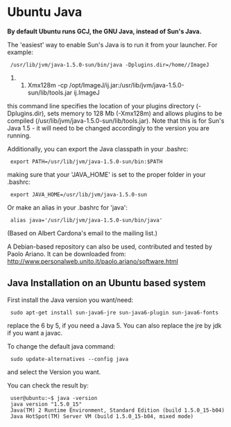= Ubuntu Java =

'''By default Ubuntu runs GCJ, the GNU Java, instead of Sun's Java.'''

The 'easiest' way to enable Sun's Java is to run it from your launcher. For example:

  /usr/lib/jvm/java-1.5.0-sun/bin/java -Dplugins.dir=/home/<YOURHOME>/ImageJ 
###Xmx128m -cp /opt/ImageJ/ij.jar:/usr/lib/jvm/java-1.5.0-sun/lib/tools.jar ij.ImageJ

this command line specifies the location of your plugins directory (-Dplugins.dir), sets memory to 128 Mb (-Xmx128m) and allows plugins to be compiled (/usr/lib/jvm/java-1.5.0-sun/lib/tools.jar). Note that this is for Sun's Java 1.5 - it will need to be changed accordingly to the version you are running.

Additionally, you can export the Java classpath in your .bashrc:

  export PATH=/usr/lib/jvm/java-1.5.0-sun/bin:$PATH

making sure that your 'JAVA_HOME' is set to the proper folder in your .bashrc:

  export JAVA_HOME=/usr/lib/jvm/java-1.5.0-sun

Or make an alias in your .bashrc for 'java':

  alias java='/usr/lib/jvm/java-1.5.0-sun/bin/java'

(Based on Albert Cardona's email to the mailing list.)

A Debian-based repository can also be used, contributed and tested by Paolo Ariano. It can be downloaded from: 
http://www.personalweb.unito.it/paolo.ariano/software.html

== Java Installation on an Ubuntu based system ==

First install the Java version you want/need:

  sudo apt-get install sun-java6-jre sun-java6-plugin sun-java6-fonts

replace the 6 by 5, if you need a Java 5. You can also replace the jre by jdk if you want a javac.

To change the default java command:

  sudo update-alternatives --config java

and select the Version you want.

You can check the result by:

  user@ubuntu:~$ java -version
  java version "1.5.0_15"
  Java(TM) 2 Runtime Environment, Standard Edition (build 1.5.0_15-b04)
  Java HotSpot(TM) Server VM (build 1.5.0_15-b04, mixed mode)

